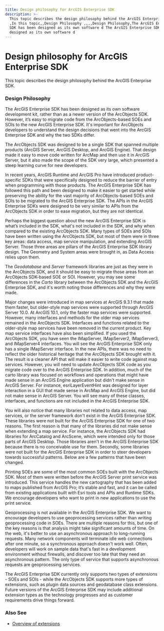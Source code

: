 ```yaml
---
title: Design philosophy for ArcGIS Enterprise SDK
description: >-
  This topic describes the design philosophy behind the ArcGIS Enterprise SDK.
  ,In this topic,,Design Philosophy ,,,,Design Philosophy,The ArcGIS Enterprise
  SDK has been designed as its own software d The ArcGIS Enterprise SDK has been
  designed as its own software d
---
```


# Design philosophy for ArcGIS Enterprise SDK

This topic describes the design philosophy behind the ArcGIS Enterprise SDK.

### Design Philosophy

The ArcGIS Enterprise SDK has been designed as its own software development kit, rather than as a newer version of the ArcObjects SDK. However, it’s easy to migrate code from the ArcObjects-based SOEs and SOIs to the new ArcGIS Enterprise SDK. It's important for ArcObjects developers to understand the design decisions that went into the ArcGIS Enterprise SDK and why the two SDKs differ.

The ArcObjects SDK was designed to be a single SDK that spanned multiple products (ArcGIS Server, ArcGIS Desktop, and ArcGIS Engine). That design made it easy to move code written for ArcMap and then use it in ArcGIS Server, but it also made the scope of the SDK very large, which presented a steep learning curve for new developers.

In recent years, ArcGIS Runtime and ArcGIS Pro have introduced product-specific SDKs that were specifically designed to reduce the barrier of entry when programming with those products. The ArcGIS Enterprise SDK has followed this path and been designed to make it easier to get started while preserving the ability for the vast majority of ArcObjects-based SOEs and SOIs to be migrated to the ArcGIS Enterprise SDK. The APIs in the ArcGIS Enterprise SDKs were designed to be very similar to APIs from the ArcObjects SDK in order to ease migration, but they are not identical.

Perhaps the biggest question about the new ArcGIS Enterprise SDK is what’s included in the SDK, what's not included in the SDK, and why when compared to the existing ArcObjects SDK. Many types of SOEs and SOIs have been written using the ArcObjects SDK, but most of them were in three key areas: data access, map service manipulation, and extending ArcGIS Server. Those three areas are pillars of the ArcGIS Enterprise SDK library design. The Geometry and System areas were brought in, as Data Access relies upon them.

The _Geodatabase_ and _Server_ framework libraries are just as they were in the ArcObjects SDK, and it should be easy to migrate those areas from an ArcObjects SDK-based SOE or SOI. However, you may see some differences in the _Carto_ library between the ArcObjects SDK and the ArcGIS Enterprise SDK, and it's worth noting those differences and why they were made.

Major changes were introduced in map services at ArcGIS 9.3.1 that made them faster, but older-style map services were supported through ArcGIS Server 10.0. At ArcGIS 10.1, only the faster map services were supported. However, many interfaces and methods for the older map services remained in the ArcObjects SDK. Interfaces and functions related to the older-style map services have been removed in the current product. Key map service interfaces have also been simplified. If you used the ArcObjects SDK, you have seen the IMapServer, IMapServer2, IMapServer3, and IMapServer4 interfaces. You will see the ArcGIS Enterprise SDK only has a single IMapServer interface. In the new APIs, there was no need to reflect the older historical heritage that the ArcObjects SDK brought with it. The result is a cleaner API that will make it easier to write code against map services. However, you will need to update ArcObjects SDK code as you migrate code over to the ArcGIS Enterprise SDK. In addition, much of the carto library was focused on workflows and operations that might have made sense in an ArcGIS Engine application but didn't make sense in ArcGIS Server. For instance, esriLayerEventHint was designed for layer interaction in a GUI that made sense in ArcMap and ArcGIS Engine, but did not make sense in ArcGIS Server. You will see many of these classes, interfaces, and functions are not included in the ArcGIS Enterprise SDK.

You will also notice that many libraries not related to data access, map services, or the server framework don't exist in the ArcGIS Enterprise SDK. These libraries were not built for the ArcGIS Enterprise SDK for one of two reasons. The first reason is that many of the libraries did not make sense when extending a map service. For instance, the ArcObjects SDK had libraries for ArcCatalog and ArcScene, which were intended only for those parts of ArcGIS Desktop. Those libraries aren't in the ArcGIS Enterprise SDK because there is no conceivable use for them. Secondly, some libraries were not built for the ArcGIS Enterprise SDK in order to steer developers towards successful patterns. Below are a few patterns that have been changed.

Printing SOEs are some of the most common SOEs built with the ArcObjects SDK. Most of them were written before the ArcGIS Server print service was introduced. This service handles the new cartography that has been added to maps published from ArcGIS Pro; it’s stable and fast, and it can be called from existing applications built with Esri tools and APIs and Runtime SDKs. We encourage developers who want to print in new applications to use the print service.

Geoprocessing is not available in the ArcGIS Enterprise SDK. We want to encourage developers to use geoprocessing services rather than writing geoprocessing code in SOEs. There are multiple reasons for this, but one of the key reasons is that analysis might take significant amounts of time. On the web, it's better to use an asynchronous approach to long-running requests. Many network components will terminate idle web connections after one minute, so a synchronous approach doesn't work well. Often, developers will work on sample data that's fast in a development environment without firewalls, and discover too late that they need an asynchronous pattern. The only type of service that supports asynchronous requests are geoprocessing services.

The ArcGIS Enterprise SDK currently only supports two types of extensions - SOEs and SOIs - while the ArcObjects SDK supports more types of extensions, such as plugin data sources and geodatabase class extensions. Future versions of the ArcGIS Enterprise SDK may include additional extension types as the technology progresses and as customer requirements drive things forward.

### Also See

-   [Overview of extensions](../overview-of-extensions-net/)
